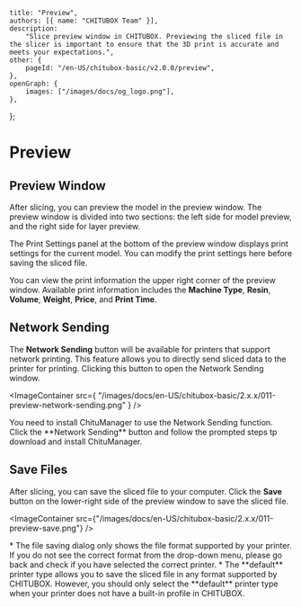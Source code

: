 	title: "Preview",
	authors: [{ name: "CHITUBOX Team" }],
	description:
		"Slice preview window in CHITUBOX. Previewing the sliced file in the slicer is important to ensure that the 3D print is accurate and meets your expectations.",
	other: {
		pageId: "/en-US/chitubox-basic/v2.0.0/preview",
	},
	openGraph: {
		images: ["/images/docs/og_logo.png"],
	},
};

# Preview

## Preview Window

After slicing, you can preview the model in the preview window. The preview window is divided into two sections: the left side for model preview, and the right side for layer preview.

The Print Settings panel at the bottom of the preview window displays print settings for the current model. You can modify the print settings here before saving the sliced file.

You can view the print information the upper right corner of the preview window. Available print information includes the **Machine Type**, **Resin**, **Volume**, **Weight**, **Price**, and **Print Time**.

## Network Sending

The **Network Sending** button will be available for printers that support network printing. This feature allows you to directly send sliced data to the printer for printing. Clicking this button to open the <Link href="/en-US/chitu-manager/latest/ui-and-features/network-sending">Network Sending window</Link>.

<ImageContainer
	src={
		"/images/docs/en-US/chitubox-basic/2.x.x/011-preview-network-sending.png"
	}
/>

<Admonition type="note">
	You need to install ChituManager to use the Network Sending function.  Click the **Network Sending** button and follow the prompted steps tp download and install ChituManager.
</Admonition>

## Save Files

After slicing, you can save the sliced file to your computer. Click the **Save** button on the lower-right side of the preview window to save the sliced file.

<ImageContainer
	src={"/images/docs/en-US/chitubox-basic/2.x.x/011-preview-save.png"}
/>

<Admonition type="note">
	* The file saving dialog only shows the file format supported by your printer. If you do not see the correct format from the drop-down menu, please go back and check if you have selected the correct printer.
    * The **default** printer type allows you to save the sliced file in any format supported by CHITUBOX. However, you should only select the **default** printer type when your printer does not have a built-in profile in CHITUBOX.
</Admonition>
